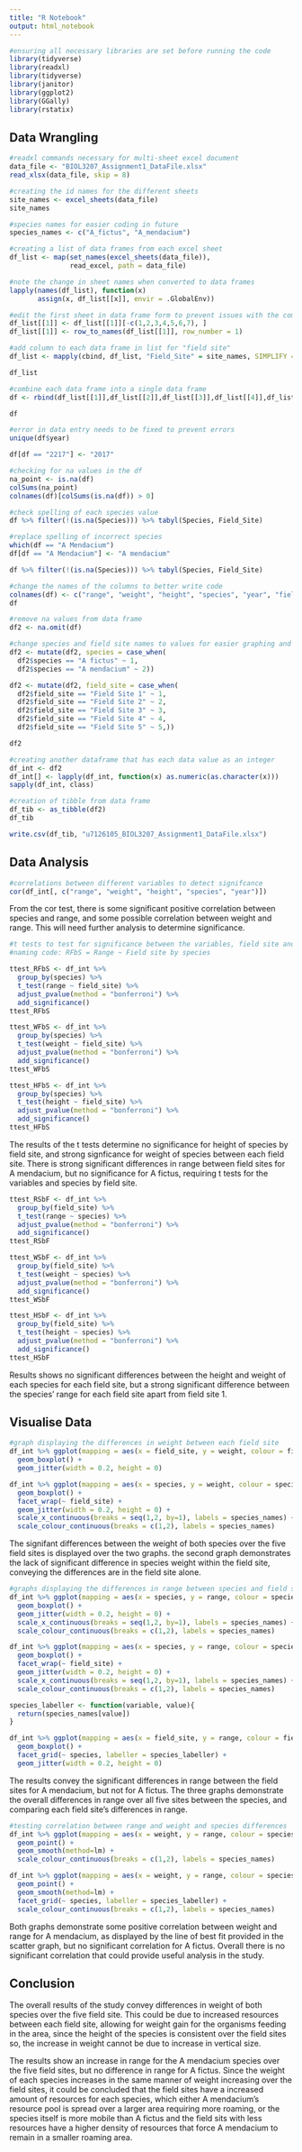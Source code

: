 ```yaml
---
title: "R Notebook"
output: html_notebook
---
```


```r
#ensuring all necessary libraries are set before running the code
library(tidyverse)
library(readxl)
library(tidyverse)
library(janitor)
library(ggplot2)
library(GGally)
library(rstatix)
```

## Data Wrangling

```r
#readxl commands necessary for multi-sheet excel document
data_file <- "BIOL3207_Assignment1_DataFile.xlsx"
read_xlsx(data_file, skip = 8)
```

```r
#creating the id names for the different sheets
site_names <- excel_sheets(data_file)
site_names

#species names for easier coding in future
species_names <- c("A_fictus", "A_mendacium")
```



```r
#creating a list of data frames from each excel sheet
df_list <- map(set_names(excel_sheets(data_file)),
               read_excel, path = data_file)

#note the change in sheet names when converted to data frames
lapply(names(df_list), function(x)
       assign(x, df_list[[x]], envir = .GlobalEnv))
```

```r
#edit the first sheet in data frame form to prevent issues with the comments within the excel document
df_list[[1]] <- df_list[[1]][-c(1,2,3,4,5,6,7), ]
df_list[[1]] <- row_to_names(df_list[[1]], row_number = 1)

#add column to each data frame in list for "field site"
df_list <- mapply(cbind, df_list, "Field_Site" = site_names, SIMPLIFY = F)

df_list
```

```r
#combine each data frame into a single data frame
df <- rbind(df_list[[1]],df_list[[2]],df_list[[3]],df_list[[4]],df_list[[5]])

df
```

```r
#error in data entry needs to be fixed to prevent errors
unique(df$year)

df[df == "2217"] <- "2017"
```

```r
#checking for na values in the df
na_point <- is.na(df)
colSums(na_point)
colnames(df)[colSums(is.na(df)) > 0]
```

```r
#check spelling of each species value
df %>% filter(!(is.na(Species))) %>% tabyl(Species, Field_Site)
```

```r
#replace spelling of incorrect species
which(df == "A Mendacium")
df[df == "A Mendacium"] <- "A mendacium"
```

```r
df %>% filter(!(is.na(Species))) %>% tabyl(Species, Field_Site)
```

```r
#change the names of the columns to better write code
colnames(df) <- c("range", "weight", "height", "species", "year", "field_site")
df
```


```r
#remove na values from data frame
df2 <- na.omit(df)

#change species and field site names to values for easier graphing and analysis
df2 <- mutate(df2, species = case_when(
  df2$species == "A fictus" ~ 1,
  df2$species == "A mendacium" ~ 2))

df2 <- mutate(df2, field_site = case_when(
  df2$field_site == "Field Site 1" ~ 1,
  df2$field_site == "Field Site 2" ~ 2,
  df2$field_site == "Field Site 3" ~ 3,
  df2$field_site == "Field Site 4" ~ 4,
  df2$field_site == "Field Site 5" ~ 5,))

df2
```

```r
#creating another dataframe that has each data value as an integer
df_int <- df2
df_int[] <- lapply(df_int, function(x) as.numeric(as.character(x)))
sapply(df_int, class)
```

```r
#creation of tibble from data frame
df_tib <- as_tibble(df2)
df_tib
```

```r
write.csv(df_tib, "u7126105_BIOL3207_Assignment1_DataFile.xlsx")
```

## Data Analysis

```r
#correlations between different variables to detect signifcance
cor(df_int[, c("range", "weight", "height", "species", "year")])
```

From the cor test, there is some significant positive correlation between species and range, and some possible correlation between weight and range. This will need further analysis to determine significance.

```r
#t tests to test for significance between the variables, field site and species
#naming code: RFbS = Range ~ Field site by species

ttest_RFbS <- df_int %>%
  group_by(species) %>%
  t_test(range ~ field_site) %>%
  adjust_pvalue(method = "bonferroni") %>%
  add_significance()
ttest_RFbS

ttest_WFbS <- df_int %>%
  group_by(species) %>%
  t_test(weight ~ field_site) %>%
  adjust_pvalue(method = "bonferroni") %>%
  add_significance()
ttest_WFbS

ttest_HFbS <- df_int %>%
  group_by(species) %>%
  t_test(height ~ field_site) %>%
  adjust_pvalue(method = "bonferroni") %>%
  add_significance()
ttest_HFbS
```

The results of the t tests determine no significance for height of species by field site, and strong signficance for weight of species between each field site. There is strong significant differences in range between field sites for A mendacium, but no significance for A fictus, requiring t tests for the variables and species by field site.

```r
ttest_RSbF <- df_int %>%
  group_by(field_site) %>%
  t_test(range ~ species) %>%
  adjust_pvalue(method = "bonferroni") %>%
  add_significance()
ttest_RSbF

ttest_WSbF <- df_int %>%
  group_by(field_site) %>%
  t_test(weight ~ species) %>%
  adjust_pvalue(method = "bonferroni") %>%
  add_significance()
ttest_WSbF

ttest_HSbF <- df_int %>%
  group_by(field_site) %>%
  t_test(height ~ species) %>%
  adjust_pvalue(method = "bonferroni") %>%
  add_significance()
ttest_HSbF
```

Results shows no significant differences between the height and weight of each species for each field site, but a strong significant difference between the species' range for each field site apart from field site 1.

## Visualise Data

```r
#graph displaying the differences in weight between each field site
df_int %>% ggplot(mapping = aes(x = field_site, y = weight, colour = field_site, group = field_site)) +
  geom_boxplot() +
  geom_jitter(width = 0.2, height = 0)

df_int %>% ggplot(mapping = aes(x = species, y = weight, colour = species, group = species)) +
  geom_boxplot() +
  facet_wrap(~ field_site) +
  geom_jitter(width = 0.2, height = 0) +
  scale_x_continuous(breaks = seq(1,2, by=1), labels = species_names) +
  scale_colour_continuous(breaks = c(1,2), labels = species_names)
```
The signifant differences between the weight of both species over the five field sites is displayed over the two graphs. the second graph demonstrates the lack of significant difference in species weight within the field site, conveying the differences are in the field site alone.

```r
#graphs displaying the differences in range between species and field sites in relation to each variable separately
df_int %>% ggplot(mapping = aes(x = species, y = range, colour = species, group = species)) +
  geom_boxplot() +
  geom_jitter(width = 0.2, height = 0) +
  scale_x_continuous(breaks = seq(1,2, by=1), labels = species_names) +
  scale_colour_continuous(breaks = c(1,2), labels = species_names)

df_int %>% ggplot(mapping = aes(x = species, y = range, colour = species, group = species)) +
  geom_boxplot() +
  facet_wrap(~ field_site) +
  geom_jitter(width = 0.2, height = 0) +
  scale_x_continuous(breaks = seq(1,2, by=1), labels = species_names) +
  scale_colour_continuous(breaks = c(1,2), labels = species_names)

species_labeller <- function(variable, value){
  return(species_names[value])
}

df_int %>% ggplot(mapping = aes(x = field_site, y = range, colour = field_site, group = field_site)) +
  geom_boxplot() +
  facet_grid(~ species, labeller = species_labeller) +
  geom_jitter(width = 0.2, height = 0)
```
The results convey the significant differences in range between the field sites for A mendacium, but not for A fictus. The three graphs demonstrate the overall differences in range over all five sites between the species, and comparing each field site's differences in range.

```r
#testing correlation between range and weight and species differences
df_int %>% ggplot(mapping = aes(x = weight, y = range, colour = species, group = species)) +
  geom_point() +
  geom_smooth(method=lm) +
  scale_colour_continuous(breaks = c(1,2), labels = species_names)

df_int %>% ggplot(mapping = aes(x = weight, y = range, colour = species)) +
  geom_point() +
  geom_smooth(method=lm) +
  facet_grid(~ species, labeller = species_labeller) +
  scale_colour_continuous(breaks = c(1,2), labels = species_names)
```
Both graphs demonstrate some positive correlation between weight and range for A mendacium, as displayed by the line of best fit provided in the scatter graph, but no significant correlation for A fictus. Overall there is no significant correlation that could provide useful analysis in the study.

## Conclusion
The overall results of the study convey differences in weight of both species over the five field site. This could be due to increased resources between each field site, allowing for weight gain for the organisms feeding in the area, since the height of the species is consistent over the field sites so, the increase in weight cannot be due to increase in vertical size.

The results show an increase in range for the A mendacium species over the five field sites, but no difference in range for A fictus. Since the weight of each species increases in the same manner of weight increasing over the field sites, it could be concluded that the field sites have a increased amount of resources for each species, which either A mendacium's resource pool is spread over a larger area requiring more roaming, or the species itself is more mobile than A fictus and the field sits with less resources have a higher density of resources that force A mendacium to remain in a smaller roaming area.
